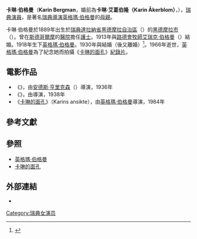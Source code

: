 {{refimprove|time=2019-09-08T19:10:51+00:00}}
{{Infobox entertainer
| name = 卡琳·伯格曼
| englishname = Karin Bergman
| type = 女演员
| image =
| imagesize =
| caption =
| birthname = 卡琳·艾葛伯隆<br/>（Karin Åkerblom）
| birthdate = 1889年
| location = [[瑞典|瑞典]][[達拉納省|達拉納省]][[黑德摩拉自治區|黑德摩拉自治區]]（{{lang|en|Hedemora kommun}}）[[黑德摩拉|黑德摩拉市]]（{{tsl|en|Hedemora|}}）
| deathdate = 1966年
| deathplace =
| education =
| othername =
| yearsactive = 
| spouse = [[艾瑞克·伯格曼|艾瑞克·伯格曼]]（{{lang|en|Erik Bergman}}）（1913年─？）<br/>{{tsl|sv|Georg Rydeberg|}} （1930年─？）
}}

'''卡琳·伯格曼'''（'''Karin Bergman'''，婚前為'''卡琳·艾葛伯隆（Karin Åkerblom）'''，{{bd|1889年||1966年}}），[[瑞典|瑞典]][[演員|演員]]，是著名[[瑞典|瑞典]][[導演|導演]][[英格瑪·伯格曼|英格瑪·伯格曼]]的[[母親|母親]]。

卡琳·伯格曼於1889年出生於[[瑞典|瑞典]][[達拉納省|達拉納省]][[黑德摩拉自治區|黑德摩拉自治區]]（{{lang|en|Hedemora kommun}}）的[[黑德摩拉|黑德摩拉市]]（{{lang|en|Hedemora}}）。曾在[[斯德哥爾摩|斯德哥爾摩]]的{{tsl|sv|Sophiahemmet|}}[[醫院|醫院]]擔任[[護士|護士]]。1913年與[[路德會|路德會]][[牧師|牧師]][[艾瑞克·伯格曼|艾瑞克·伯格曼]]（{{tsl|en|Erik Bergman (Lutheran minister)|}}）結婚。1918年生下[[英格瑪·伯格曼|英格瑪·伯格曼]]。1930年與{{tsl|sv|Georg Rydeberg|}}結婚（後又離婚）<ref>{{Cite web |url=http://www.imdb.com/name/nm0074813/bio |title=http://www.imdb.com/name/nm0074813/bio |accessdate=2007-10-24 |archive-date=2016-04-09 |archive-url=https://web.archive.org/web/20160409115153/http://www.imdb.com/name/nm0074813/bio |dead-url=no }}</ref>。1966年逝世，[[英格瑪·伯格曼|英格瑪·伯格曼]]為了紀念她而拍攝《[[卡琳的面孔|卡琳的面孔]]》[[紀錄片|紀錄片]]。

==電影作品==
*《{{tsl|sv|65, 66 och jag|}}》，由[[安德斯·亨里克森|安德斯·亨里克森]]（{{tsl|sv|Anders Henrikson (skådespelare)|}}）導演，1936年
*《{{tsl|sv|Styrman Karlssons flammor|}}》，由{{tsl|sv|Gustaf Edgren|}}導演，1938年
*《[[卡琳的面孔|卡琳的面孔]]》（Karins ansikte），由[[英格瑪·伯格曼|英格瑪·伯格曼]]導演，1984年

==參考文獻==
<div class="references-small">
<references />
</div>

==參照==
*[[英格瑪·伯格曼|英格瑪·伯格曼]]
*[[卡琳的面孔|卡琳的面孔]]

==外部連結==
*{{imdb name|id=0074813|name=卡琳·伯格曼}}

{{sweden-bio-stub}}
{{演員小作品}}
{{DEFAULTSORT: Bergman, Karin}}
[[Category:瑞典女演员|Category:瑞典女演员]]